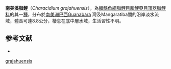 {{Speciesbox
| name = 南美溪脂鯉
| status = NE
| status_system = IUCN3.1
| genus = Characidium
| species = grajahuensis
| authority = [[Travassos|Travassos]], 1944
| synonyms = 
}}
'''南美溪脂鯉'''（''Characidium grajahuensis''），為[[輻鰭魚綱|輻鰭魚綱]][[脂鯉目|脂鯉目]][[脂鯉亞目|脂鯉亞目]][[頂器脂鯉科|頂器脂鯉科]]的其一[[種|種]]，分布於[[南美洲|南美洲]][[巴西|巴西]]Guanabara 灣及Mangaratiba間的沿岸淡水流域，體長可達8.8公分，棲息在底中層水域，生活習性不明。

==参考文献==
{{refbegin}}
*{{FishBase_species|genus=Characidium|species=grajahuensis|year=2013|month=9}}
{{refend}}
{{Taxonbar|from=Q5600067}}

[[Category:溪脂鯉屬|grajahuensis]]